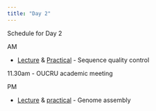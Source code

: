 ```yaml
---
title: "Day 2"
---
```


Schedule for Day 2

AM

* [Lecture](20190206-sequenceqc.pdf) & [Practical](sequenceqc-practical.html) - Sequence quality control

11.30am - OUCRU academic meeting

PM

* [Lecture](20190111_genomeassembly.pdf) & [practical](assembly-practical.html) - Genome assembly
